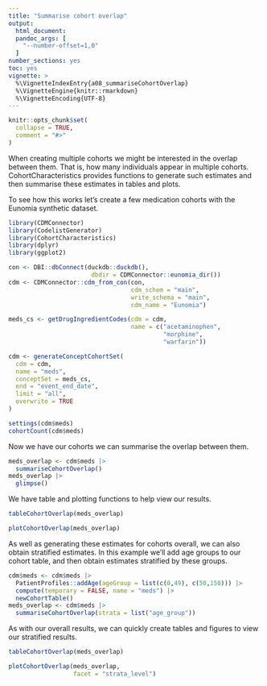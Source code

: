 ```yaml
---
title: "Summarise cohort overlap"
output: 
  html_document:
  pandoc_args: [
    "--number-offset=1,0"
  ]
number_sections: yes
toc: yes
vignette: >
  %\VignetteIndexEntry{a08_summariseCohortOverlap}
  %\VignetteEngine{knitr::rmarkdown}
  %\VignetteEncoding{UTF-8}
---
```

  
```r
knitr::opts_chunk$set(
  collapse = TRUE,
  comment = "#>"
)
```
  
When creating multiple cohorts we might be interested in the overlap between them. That is, how many individuals appear in multiple cohorts. CohortCharacteristics provides functions to generate such estimates and then summarise these estimates in tables and plots.

To see how this works let's create a few medication cohorts with the Eunomia synthetic dataset.

```r
library(CDMConnector)
library(CodelistGenerator)
library(CohortCharacteristics)
library(dplyr)
library(ggplot2)

con <- DBI::dbConnect(duckdb::duckdb(),
                       dbdir = CDMConnector::eunomia_dir())
cdm <- CDMConnector::cdm_from_con(con,
                                  cdm_schem = "main",
                                  write_schema = "main", 
                                  cdm_name = "Eunomia")

meds_cs <- getDrugIngredientCodes(cdm = cdm, 
                                  name = c("acetaminophen",
                                           "morphine",
                                           "warfarin"))

cdm <- generateConceptCohortSet(
  cdm = cdm,
  name = "meds",
  conceptSet = meds_cs,
  end = "event_end_date",
  limit = "all",
  overwrite = TRUE
)

settings(cdm$meds)
cohortCount(cdm$meds)
```

Now we have our cohorts we can summarise the overlap between them.

```r
meds_overlap <- cdm$meds |> 
  summariseCohortOverlap()
meds_overlap |> 
  glimpse()
```

We have table and plotting functions to help view our results.

```r
tableCohortOverlap(meds_overlap)
```

```r
plotCohortOverlap(meds_overlap) 
```

As well as generating these estimates for cohorts overall, we can also obtain stratified estimates. In this example we'll add age groups to our cohort table, and then obtain estimates stratified by these groups.
```r
cdm$meds <- cdm$meds |> 
  PatientProfiles::addAge(ageGroup = list(c(0,49), c(50,150))) |> 
  compute(temporary = FALSE, name = "meds") |> 
  newCohortTable() 
meds_overlap <- cdm$meds |> 
  summariseCohortOverlap(strata = list("age_group"))
```

As with our overall results, we can quickly create tables and figures to view our stratified results.
```r
tableCohortOverlap(meds_overlap)
```

```r
plotCohortOverlap(meds_overlap,
                  facet = "strata_level")
```

